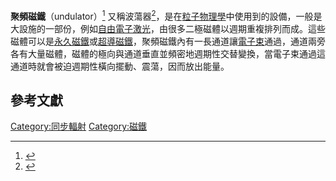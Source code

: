 '''聚頻磁鐵'''（undulator）<ref>{{cite web|url=https://pb.ps-taiwan.org/catalog/ins.php?index_m1_id=5&index_id=480 |title=點亮台灣之光，耀眼全世界：國家同步輻射研究中心 |publisher=http://pb.ps-taiwan.org/ |date=2019-08-12 |accessdate=2021-01-30}}</ref> 又稱波蕩器<ref>{{cite web|url=https://patents.google.com/patent/CN104409129B/zh |title=一种波荡器 |publisher=https://patents.google.com/ |date=2015-03-11
 |accessdate=2021-01-30}}</ref>，是在[[粒子物理學|粒子物理學]]中使用到的設備，一般是大設施的一部份，例如[[自由電子激光|自由電子激光]]，由很多二極磁體以週期重複排列而成。這些磁體可以是[[永久磁鐵|永久磁鐵]]或[[超導磁鐵|超導磁鐵]]，聚頻磁鐵內有一長通道讓[[電子束|電子束]]通過，通道兩旁各有大量磁體，磁體的極向與通道垂直並頻密地週期性交替變換，當電子束通過這通道時就會被迫週期性橫向擺動、震蕩，因而放出能量。

==參考文獻==
{{reflist}}

{{physics-stub}}

[[Category:同步輻射|Category:同步輻射]]
[[Category:磁鐵|Category:磁鐵]]
